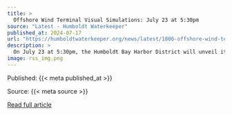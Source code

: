 ```yaml
---
title: >
  Offshore Wind Terminal Visual Simulations: July 23 at 5:30pm
source: "Latest - Humboldt Waterkeeper"
published_at: 2024-07-17
url: "https://humboldtwaterkeeper.org/news/latest/1806-offshore-wind-terminal-visual-simulations-july-23-at-5-30pm"
description: >
  On July 23 at 5:30pm, the Humboldt Bay Harbor District will unveil its visual simulations of the heavy lift terminal it is proposing to assemble offshore wind turbines that would be installed 20-30 miles offshore in the Humboldt Wind Lease Area. Although the size of these turbines has yet to be determined, they are likely to be around 900 feet tall - about three times taller than the former pulp mill smokestack in Samoa.Drone image by Oren Nardi.
image: rss_img.png
---
```



  Published: {{< meta published_at >}}
  

  Source: {{< meta source >}}
  

  [Read full article]({{< meta url >}}){target='blank'}
  

